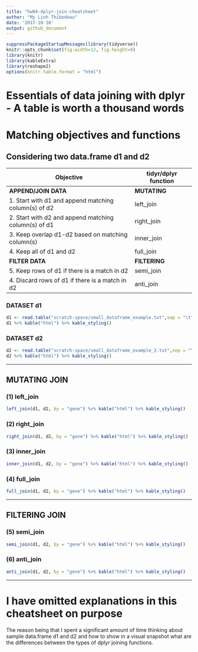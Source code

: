 ```yaml
---
title: "hw04-dplyr-join-cheatsheet"
author: "My Linh Thibodeau"
date: '2017-10-10'
output: github_document
---
```


```r
suppressPackageStartupMessages(library(tidyverse))
knitr::opts_chunk$set(fig.width=12, fig.height=9)
library(knitr)
library(kableExtra)
library(reshape2)
options(knitr.table.format = "html")
```

# Essentials of data joining with dplyr - A table is worth a thousand words

# Matching objectives and functions

## Considering two data.frame d1 and d2


| Objective                                           | tidyr/dplyr function    | 
|-----------------------------------------------------|-------------------------|
| **APPEND/JOIN DATA**                                | **MUTATING**            |
|1. Start with d1 and append matching column(s) of d2 | left_join               | 
|2. Start with d2 and append matching column(s) of d1 | right_join              | 
|3. Keep overlap d1-d2 based on matching column(s)    | inner_join              |
|4. Keep all of d1 and d2                             | full_join               |
| **FILTER DATA**                                     | **FILTERING**           | 
|5. Keep rows of d1 if there is a match in d2         | semi_join               |
|4. Discard rows of d1 if there is a match in d2      | anti_join               |

### DATASET d1

```r
d1 <- read.table("scratch-space/small_dataframe_example.txt",sep = "\t", header = TRUE)
d1 %>% kable("html") %>% kable_styling()
```

### DATASET d2

```r
d2 <- read.table("scratch-space/small_dataframe_example_2.txt",sep = "\t", header = TRUE)
d2 %>% kable("html") %>% kable_styling()
```
***

## MUTATING JOIN

### (1) left_join

```r
left_join(d1, d2, by = "gene") %>% kable("html") %>% kable_styling()
```


### (2) right_join

```r
right_join(d1, d2, by = "gene") %>% kable("html") %>% kable_styling()
```

### (3) inner_join

```r
inner_join(d1, d2, by = "gene") %>% kable("html") %>% kable_styling()
```


### (4) full_join

```r
full_join(d1, d2, by = "gene") %>% kable("html") %>% kable_styling()
``` 

***

## FILTERING JOIN

### (5) semi_join

```r
semi_join(d1, d2, by = "gene") %>% kable("html") %>% kable_styling()
```

### (6) anti_join  

```r
anti_join(d1, d2, by = "gene") %>% kable("html") %>% kable_styling()
```

***

# I have omitted explanations in this cheatsheet on purpose

The reason being that I spent a significant amount of time thinking about sample data.frame d1 and d2 and how to show in a visual snapshot what are the differences between the types of dplyr joining functions. 
